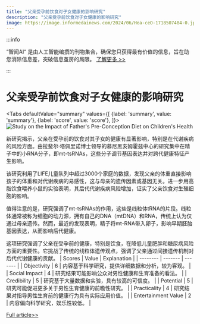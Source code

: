 ```yaml
---
title: "父亲受孕前饮食对子女健康的影响研究"
description: "父亲受孕前饮食对子女健康的影响研究"
image: https://image.informedainews.com/2024/06/Hea-ceO-1718507484-0.jpg
---
```



:::info

“智闻AI“ 是由人工智能编撰的刊物集合，确保您只获得最有价值的信息，旨在助您消除信息差，突破信息茧房的局限。  [了解更多 >>](/)

:::

# 父亲受孕前饮食对子女健康的影响研究


<Tabs
	defaultValue="summary"
	values={[
	{label: 'summary', value: 'summary'},
	{label: 'score', value: 'score'},
]}>
<TabItem value="summary">
<img
  src="https://image.informedainews.com/2024/06/Hea-ceO-1718507484-0.jpg"
  alt="Study on the Impact of Father's Pre-Conception Diet on Children's Health"
/>



新研究揭示，父亲在受孕前的饮食对其子女的健康有显著影响，特别是在代谢疾病的风险方面。由拉斐尔·塔佩里诺博士领导的慕尼黑亥姆霍兹中心的研究集中在精子中的小RNA分子，即mt-tsRNAs，这些分子调节基因表达并对跨代健康特征产生影响。

该研究利用了LIFE儿童队列中超过3000个家庭的数据，发现父亲的体重直接影响孩子的体重和对代谢疾病的易感性，这与母亲的遗传因素或基因无关。进一步用高脂饮食喂养小鼠的实验表明，其后代代谢疾病风险增加，证实了父亲饮食对生殖细胞的影响。

值得注意的是，研究强调了mt-tsRNAs的作用，这些是线粒体tRNA的片段。线粒体通常被称为细胞的动力源，拥有自己的DNA（mtDNA）和RNA，传统上认为仅通过母亲遗传。然而，最近的发现表明，精子将mt-RNA带入卵子，影响早期胚胎基因表达，从而影响后代健康。

这项研究强调了父亲在受孕前的健康，特别是饮食，在降低儿童肥胖和糖尿病风险方面的重要性。它挑战了传统的线粒体遗传观点，强调了父亲通过间接遗传机制对后代代谢健康的贡献。
</TabItem>
<TabItem value="score">
	| Scores     | Value   | Explanation |
	| -------- | ------- | ------- |
	| Objectivity  | 6    | 内容基于科学研究，提供详细数据和分析，较为客观。    |
	| Social Impact | 4     | 研究结果可能影响公众对男性健康和生育准备的看法。    |
	| Credibility    | 5    | 研究基于大量数据和实验，具有较高的可信度。    |
	| Potential    | 5    | 研究可能促进更多关于男性生育健康的前瞻性研究。    |
	| Practicality    | 4    | 研究结果对指导男性生育前的健康行为具有实际应用价值。    |
	| Entertainment Value    | 2    | 内容偏向科学研究，娱乐性较低。    |
</TabItem>
</Tabs>

[Full article>>](https://www.cnbeta.com.tw/articles/science/1434891.htm)
